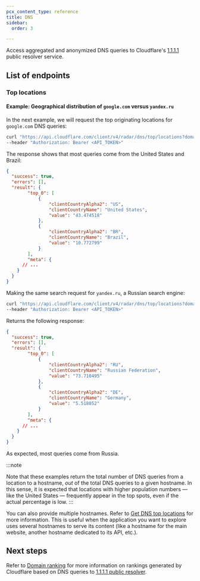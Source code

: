 ```yaml
---
pcx_content_type: reference
title: DNS
sidebar:
  order: 3

---
```


Access aggregated and anonymized DNS queries to Cloudflare's [1.1.1.1](/1.1.1.1/) public resolver service.

## List of endpoints

### Top locations

#### Example: Geographical distribution of `google.com` versus `yandex.ru`

In the next example, we will request the top originating locations for `google.com` DNS queries:

```bash
curl "https://api.cloudflare.com/client/v4/radar/dns/top/locations?domain=google.com&dateRange=1d&format=json&limit=2" \
--header "Authorization: Bearer <API_TOKEN>"
```

The response shows that most queries come from the United States and Brazil:

```json
{
  "success": true,
  "errors": [],
  "result": {
		"top_0": [
			{
				"clientCountryAlpha2": "US",
				"clientCountryName": "United States",
				"value": "43.474518"
			},
			{
				"clientCountryAlpha2": "BR",
				"clientCountryName": "Brazil",
				"value": "10.772799"
			}
		],
		"meta": {
      // ...
    }
  }
}
```

Making the same search request for `yandex.ru`, a Russian search engine:

```bash
curl "https://api.cloudflare.com/client/v4/radar/dns/top/locations?domain=yandex.ru&dateRange=1d&format=json&limit=2" \
--header "Authorization: Bearer <API_TOKEN>"
```

Returns the following response:

```json
{
  "success": true,
  "errors": [],
  "result": {
		"top_0": [
			{
				"clientCountryAlpha2": "RU",
				"clientCountryName": "Russian Federation",
				"value": "73.710495"
			},
			{
				"clientCountryAlpha2": "DE",
				"clientCountryName": "Germany",
				"value": "5.518052"
			}
		],
		"meta": {
      // ...
    }
  }
}
```

As expected, most queries come from Russia.

:::note

Note that these examples return the total number of DNS queries from a location to a hostname, *out* of the total DNS queries to a given hostname. In this sense, it is expected that locations with higher population numbers — like the United States — frequently appear in the top spots, even if the actual percentage is low.
:::

You can also provide multiple hostnames. Refer to [Get DNS top locations](/api/resources/radar/subresources/dns/subresources/top/methods/locations/) for more information. This is useful when the application you want to explore uses several hostnames to serve its content (like a hostname for the main website, another hostname dedicated to its API, etc.).

## Next steps

Refer to [Domain ranking](/radar/investigate/domain-ranking-datasets/) for more information on rankings generated by Cloudflare based on DNS queries to [1.1.1.1 public resolver](/1.1.1.1/).
